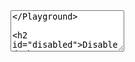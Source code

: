 

<Playground playgroundLink="/storybook/ec/index.html?selectedKind=TextArea&selectedStory=default&stories=0">
  <TextArea
    id="example1"
    label={demoContentDefault.label}
    placeholder={demoContentDefault.placeholder}
    rows="4"
    helperText="Help message"
  />
</Playground>

## Disabled

<Playground playgroundLink="/storybook/ec/index.html?selectedKind=TextArea&selectedStory=default&stories=0">
  <TextArea
    id="example2"
    label={demoContentDefault.label}
    placeholder={demoContentDefault.placeholder}
    rows="4"
    helperText="Help message"
    disabled
  />
</Playground>

## With error

<Playground playgroundLink="/storybook/ec/index.html?selectedKind=TextArea&selectedStory=default&stories=0">
  <TextArea
    id="example3"
    label={demoContentDefault.label}
    placeholder={demoContentDefault.placeholder}
    rows="4"
    helperText="Help message"
    invalid
    invalidText="Error message"
  />
</Playground>
